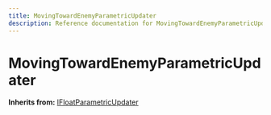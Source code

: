 ```yaml
---
title: MovingTowardEnemyParametricUpdater
description: Reference documentation for MovingTowardEnemyParametricUpdater meta class
---
```



# MovingTowardEnemyParametricUpdater

**Inherits from:** [IFloatParametricUpdater](/classes/ifloatparametricupdater)

<ClassDetails file="/db/classes/MovingTowardEnemyParametricUpdater.42494731eaba.json" />
